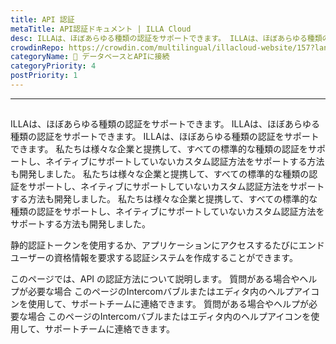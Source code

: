 ```yaml
---
title: API 認証
metaTitle: API認証ドキュメント | ILLA Cloud
desc: ILLAは、ほぼあらゆる種類の認証をサポートできます。 ILLAは、ほぼあらゆる種類の認証をサポートできます。 ILLAは、ほぼあらゆる種類の認証をサポートできます。 私たちは様々な企業と提携して、すべての標準的な種類の認証をサポートし、ネイティブにサポートしていないカスタム認証方法をサポートする方法も開発しました。 私たちは様々な企業と提携して、すべての標準的な種類の認証をサポートし、ネイティブにサポートしていないカスタム認証方法をサポートする方法も開発しました。
crowdinRepo: https://crowdin.com/multilingual/illacloud-website/157?languages=ja&filter=basic&value=0
categoryName: 📲 データベースとAPIに接続
categoryPriority: 4
postPriority: 1
---
```


* * *

## <h2 hidden>API認証</h2>

ILLAは、ほぼあらゆる種類の認証をサポートできます。 ILLAは、ほぼあらゆる種類の認証をサポートできます。 ILLAは、ほぼあらゆる種類の認証をサポートできます。 私たちは様々な企業と提携して、すべての標準的な種類の認証をサポートし、ネイティブにサポートしていないカスタム認証方法をサポートする方法も開発しました。 私たちは様々な企業と提携して、すべての標準的な種類の認証をサポートし、ネイティブにサポートしていないカスタム認証方法をサポートする方法も開発しました。 私たちは様々な企業と提携して、すべての標準的な種類の認証をサポートし、ネイティブにサポートしていないカスタム認証方法をサポートする方法も開発しました。

静的認証トークンを使用するか、アプリケーションにアクセスするたびにエンドユーザーの資格情報を要求する認証システムを作成することができます。

このページでは、API の認証方法について説明します。 質問がある場合やヘルプが必要な場合 このページのIntercomバブルまたはエディタ内のヘルプアイコンを使用して、サポートチームに連絡できます。 質問がある場合やヘルプが必要な場合 このページのIntercomバブルまたはエディタ内のヘルプアイコンを使用して、サポートチームに連絡できます。
